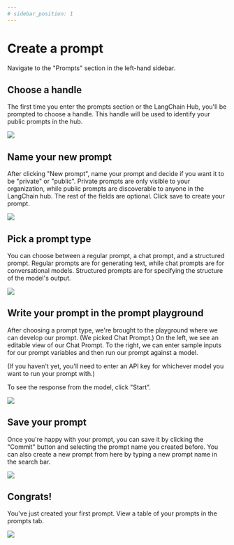 ```yaml
---
# sidebar_position: 1
---
```


# Create a prompt

Navigate to the "Prompts" section in the left-hand sidebar.

## Choose a handle
The first time you enter the prompts section or the LangChain Hub, you'll be prompted to choose a handle.
This handle will be used to identify your public prompts in the hub.

![](../static/choose_handle.png)

## Name your new prompt
After clicking "New prompt", name your prompt and decide if you want it to be "private" or "public".
Private prompts are only visible to your organization, while public prompts are discoverable to anyone in the LangChain hub.
The rest of the fields are optional. Click save to create your prompt.

![](../static/new_prompt_form.png)

## Pick a prompt type
You can choose between a regular prompt, a chat prompt, and a structured prompt.
Regular prompts are for generating text, while chat prompts are for conversational models.
Structured prompts are for specifying the structure of the model's output.

![](../static/pick_prompt_type.png)

## Write your prompt in the prompt playground
After choosing a prompt type, we're brought to the playground where we can develop our prompt. (We picked Chat Prompt.)
On the left, we see an editable view of our Chat Prompt. To the right, we can enter sample inputs for our prompt variables and then run our prompt against a model.

(If you haven't yet, you'll need to enter an API key for whichever model you want to run your prompt with.)

To see the response from the model, click "Start".

![](../static/playground_chat_prompt.png)

## Save your prompt
Once you're happy with your prompt, you can save it by clicking the "Commit" button and selecting the prompt name you created before.
You can also create a new prompt from here by typing a new prompt name in the search bar.

![](../static/commit_dropdown.png)

## Congrats!
You've just created your first prompt. View a table of your prompts in the prompts tab.

![](../static/prompt_table.png)
